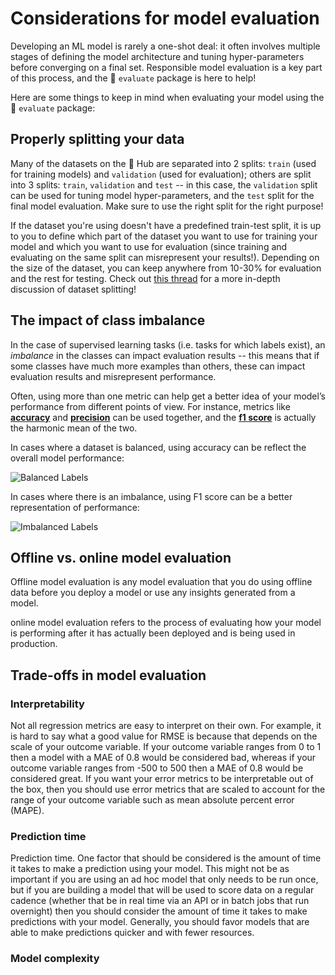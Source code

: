 # Considerations for model evaluation

Developing an ML model is rarely a one-shot deal: it often involves multiple stages of defining the model architecture and tuning hyper-parameters before converging on a final set. Responsible model evaluation is a key part of this process, and the 🤗 `evaluate` package is here to help!

Here are some things to keep in mind when evaluating your model using the 🤗 `evaluate` package:

## Properly splitting your data

Many of the datasets on the 🤗 Hub are separated into 2 splits: `train` (used for training models) and `validation` (used for evaluation); others are split into 3 splits: `train`, `validation` and `test` -- in this case, the `validation` split can be used for tuning model hyper-parameters, and the `test` split for the final model evaluation. Make sure to use the right split for the right purpose!

If the dataset you're using doesn't have a predefined train-test split, it is up to you to define which part of the dataset you want to use for training your model and which you want to use for evaluation (since training and evaluating on the same split can misrepresent your results!). Depending on the size of the dataset, you can keep anywhere from 10-30% for evaluation and the rest for testing. Check out [this thread](https://discuss.huggingface.co/t/how-to-split-main-dataset-into-train-dev-test-as-datasetdict/1090) for a more in-depth discussion of dataset splitting!

## The impact of class imbalance

In the case of supervised learning tasks (i.e. tasks for which labels exist), an *imbalance* in the classes can impact evaluation results -- this means that if some classes have much more examples than others, these can impact evaluation results and misrepresent performance.

Often, using more than one metric can help get a better idea of your model’s performance from different points of view. For instance, metrics like **[accuracy](https://huggingface.co/metrics/accuracy)** and **[precision](https://huggingface.co/metrics/precision)** can be used together, and the **[f1 score](https://huggingface.co/metrics/f1)** is actually the harmonic mean of the two.

In cases where a dataset is balanced, using accuracy can be reflect the overall model performance:

![Balanced Labels](media/balanced-classes.png)

In cases where there is an imbalance, using F1 score can be a better representation of performance:

![Imbalanced Labels](media/imbalanced-classes.png)

## Offline vs. online model evaluation

Offline model evaluation is any model evaluation that you do using offline data before you deploy a model or use any insights generated from a model.

online model evaluation refers to the process of evaluating how your model is performing after it has actually been deployed and is being used in production.

## Trade-offs in model evaluation

### Interpretability

Not all regression metrics are easy to interpret on their own. For example, it is hard to say what a good value for RMSE is because that depends on the scale of your outcome variable. If your outcome variable ranges from 0 to 1 then a model with a MAE of 0.8 would be considered bad, whereas if your outcome variable ranges from -500 to 500 then a MAE of 0.8 would be considered great. If you want your error metrics to be interpretable out of the box, then you should use error metrics that are scaled to account for the range of your outcome variable such as mean absolute percent error (MAPE).

### Prediction time
Prediction time. One factor that should be considered is the amount of time it takes to make a prediction using your model. This might not be as important if you are using an ad hoc model that only needs to be run once, but if you are building a model that will be used to score data on a regular cadence (whether that be in real time via an API or in batch jobs that run overnight) then you should consider the amount of time it takes to make predictions with your model. Generally, you should favor models that are able to make predictions quicker and with fewer resources.

### Model complexity
